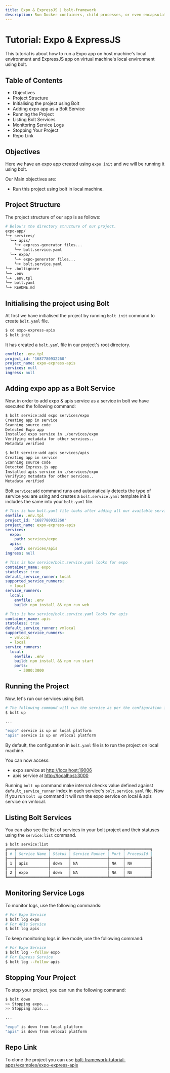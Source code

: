 ```yaml
---
title: Expo & ExpressJS | bolt-framework
description: Run Docker containers, child processes, or even encapsulate your entire project within a VM, all under one unified API.
---
```



<Meta title="Tutorials/Expo & ExpressJS" />

# Tutorial: Expo & ExpressJS

This tutorial is about how to run a Expo app on host machine's local environment and ExpressJS app on virtual machine's local environment using bolt.

## Table of Contents

- Objectives
- Project Structure
- Initialising the project using Bolt
- Adding expo app as a Bolt Service
- Running the Project
- Listing Bolt Services
- Monitoring Service Logs
- Stopping Your Project
- Repo Link

## Objectives

Here we have an expo app created using `expo init` and we will be running it using bolt.

Our Main objectives are:

- Run this project using bolt in local machine.

## Project Structure

The project structure of our app is as follows:

```bash
# Below's the directory structure of our project.
expo-app/
╰─➤ services/
  ╰─➤ apis/
    ╰─➤ express-generator files...
    ╰─➤ bolt.service.yaml
  ╰─➤ expo/
    ╰─➤ expo-generator files...
    ╰─➤ bolt.service.yaml
╰─➤ .boltignore
╰─➤ .env
╰─➤ .env.tpl
╰─➤ bolt.yaml
╰─➤ README.md
```

## Initialising the project using Bolt

At first we have initialised the project by running `bolt init` command to create `bolt.yaml` file.

```bash
$ cd expo-express-apis
$ bolt init
```

It has created a `bolt.yaml` file in our project's root directory.

```yaml
envfile: .env.tpl
project_id: '1687780932260'
project_name: expo-express-apis
services: null
ingress: null
```

## Adding expo app as a Bolt Service

Now, in order to add expo & apis service as a service in bolt we have executed the following command:

```bash
$ bolt service:add expo services/expo
Creating app in service
Scanning source code
Detected Expo app
Installed expo service in ./services/expo
Verifying metadata for other services..
Metadata verified

$ bolt service:add apis services/apis
Creating app in service
Scanning source code
Detected Express.js app
Installed apis service in ./services/expo
Verifying metadata for other services..
Metadata verified
```

Bolt `service:add` command runs and automatically detects the type of service you are using and creates a `bolt.service.yaml` template init & includes the same into your `bolt.yaml` file.

```yaml
# This is how bolt.yaml file looks after adding all our available services
envfile: .env.tpl
project_id: '1687780932260'
project_name: expo-express-apis
services:
  expo:
    path: services/expo
  apis:
    path: services/apis
ingress: null
```

```yaml
# This is how service/bolt.service.yaml looks for expo
container_name: expo
stateless: true
default_service_runner: local
supported_service_runners:
  - local
service_runners:
  local:
    envfile: .env
    build: npm install && npm run web
```

```yaml
# This is how service/bolt.service.yaml looks for apis
container_name: apis
stateless: true
default_service_runner: vmlocal
supported_service_runners:
  - vmlocal
  - local
service_runners:
  local:
    envfile: .env
    build: npm install && npm run start
    ports:
      - 3000:3000
```

## Running the Project

Now, let's run our services using Bolt.

```bash
# The following command will run the service as per the configuration in bolt.yaml file
$ bolt up

...

"expo" service is up on local platform
"apis" service is up on vmlocal platform
```

By default, the configuration in `bolt.yaml` file is to run the project on local machine.

You can now access:

- expo service at [http://localhost:19006](http://localhost:19006)
- apis service at [http://localhost:3000](http://localhost:3000)

Running `bolt up` command make internal checks value defined against `default_service_runner` index in each service's `bolt.service.yaml` file.
Now if you run `bolt up` command it will run the expo service on local & apis service on vmlocal.

## Listing Bolt Services

You can also see the list of services in your bolt project and their statuses using the `service:list` command.

```bash
$ bolt service:list
╔═══╤══════════════╤════════╤════════════════╤══════╤═══════════╗
║ # │ Service Name │ Status │ Service Runner │ Port │ ProcessId ║
╟───┼──────────────┼────────┼────────────────┼──────┼───────────╢
║ 1 │ apis         │ down   │ NA             │ NA   │ NA        ║
╟───┼──────────────┼────────┼────────────────┼──────┼───────────╢
║ 2 │ expo         │ down   │ NA             │ NA   │ NA        ║
╚═══╧══════════════╧════════╧════════════════╧══════╧═══════════╝
```

## Monitoring Service Logs

To monitor logs, use the following commands:

```bash
# For Expo Service
$ bolt log expo
# For APIs Service
$ bolt log apis
```

To keep monitoring logs in live mode, use the following command:

```bash
# For Expo Service
$ bolt log --follow expo
# For Express Service
$ bolt log --follow apis
```

## Stopping Your Project

To stop your project, you can run the following command:

```bash
$ bolt down
>> Stopping expo...
>> Stopping apis...

...

"expo" is down from local platform
"apis" is down from vmlocal platform
```

## Repo Link

To clone the project you can use [bolt-framework-tutorial-apps/examples/expo-express-apis](https://github.com/gluestack/bolt-framework-tutorial-apps/tree/main/examples/expo-express-apis)
